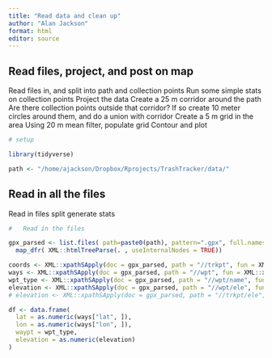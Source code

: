 ```yaml
---
title: "Read data and clean up"
author: "Alan Jackson"
format: html
editor: source
---
```


##    Read files, project, and post on map

Read files in, and split into path and collection points
Run some simple stats on collection points
Project the data
Create a 25 m corridor around the path
Are there collection points outside that corridor?
If so create 10 meter circles around them, and do a union with corridor
Create a 5 m grid in the area
Using 20 m mean filter, populate grid
Contour and plot

```r

# setup

library(tidyverse)

path <- "/home/ajackson/Dropbox/Rprojects/TrashTracker/data/"


```

##        Read in all the files

Read in files
split
generate stats

```r

#   Read in the files

gpx_parsed <- list.files( path=paste0(path), pattern=".gpx", full.names=TRUE ) %>% 
  map_dfr( XML::htmlTreeParse(. , useInternalNodes = TRUE))

coords <- XML::xpathSApply(doc = gpx_parsed, path = "//trkpt", fun = XML::xmlAttrs)
ways <- XML::xpathSApply(doc = gpx_parsed, path = "//wpt", fun = XML::xmlAttrs)
wpt_type <- XML::xpathSApply(doc = gpx_parsed, path = "//wpt/name", fun = XML::xmlValue)
elevation <- XML::xpathSApply(doc = gpx_parsed, path = "//wpt/ele", fun = XML::xmlValue)
# elevation <- XML::xpathSApply(doc = gpx_parsed, path = "//trkpt/ele", fun = XML::xmlValue)

df <- data.frame(
  lat = as.numeric(ways["lat", ]),
  lon = as.numeric(ways["lon", ]),
  waypt = wpt_type,
  elevation = as.numeric(elevation)
)

```
